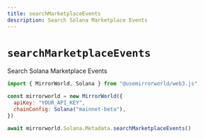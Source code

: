 ```yaml
---
title: searchMarketplaceEvents
description: Search Solana Marketplace Events
---
```


# `searchMarketplaceEvents`

Search Solana Marketplace Events

```js
import { MirrorWorld, Solana } from "@usemirrorworld/web3.js"

const mirrorworld = new MirrorWorld({
  apiKey: "YOUR_API_KEY",
  chainConfig: Solana("mainnet-beta"),
})

await mirrorworld.Solana.Metadata.searchMarketplaceEvents()
```
